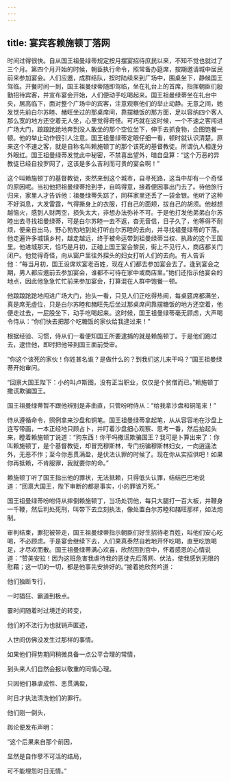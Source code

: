 ```yaml
---
---
---
```

title: 宴宾客赖施顿丁落网
---




时间过得很快。自从国王祖曼绿蒂规定按月摆宴招待庶民以来，不知不觉也就过了三个月。第四个月开始的时候，朝臣执行命令，照常备办筵席，按期邀请城中居民前来参加宴会。人们应邀，成群结队，按时陆续来到广场中，围桌坐下，静候国王驾临。开餐时间一到，国王祖曼绿蒂随即驾临，坐在礼台上的首席，指挥朝臣们殷勤招待宾客，并宣布宴会开始，人们便动手吃喝起来。国王祖曼绿蒂坐在礼台中央，居高临下，面对整个广场中的宾客，注意观察他们的举止动静。无意之间，她发觉先前白尔苏睦、赭旺坐过的那桌席间，靠摆糖饭的那方面，足以容纳四个客人那么宽的地方还空着无人坐，心里觉得奇怪。可巧就在这时候，一个不速之客闯进广场大门，踉踉跄跄地奔到没人敢坐的那个空位坐下，伸手去抓食物，企图饱餐一顿。他的举止动作很引人注意。国王祖曼绿蒂定眼仔细一看，顿时就认识清楚。原来这个不速之客，就是自称名叫赖施顿丁的那个该死的基督教徒。所谓仇人相逢分外眼红。国王祖曼绿蒂发觉此中秘密，不禁喜出望外，暗自盘算：“这个万恶的异教徒已经自投罗网了，这该是多么吉利而可贵的宴会啊！”

这个叫赖施顿丁的基督教徒，突然来到这个城市，自寻死路，这当中却有一个奇怪的原因呢。当初他把祖曼绿蒂抢到手，自鸣得意，接着便因事出门去了。待他旅行归来，家里人才告诉他：祖曼绿蒂失踪了，同样家里还丢了一袋金银。他听了这种不好消息，大发雷霆，气得撕身上的衣服，打自己的面颊，拔自己的胡须。他越想越恼火，感到人财两空，损失太大，非想办法弥补不可。于是他打发他弟弟白尔苏睦出去寻找祖曼绿蒂，可是白尔苏睦一去不返，杳无音信，日子久了，他等得不耐烦，便亲自出马，野心勃勃地到处打听白尔苏睦的去向，并寻找祖曼绿蒂的下落。他走遍许多城镇乡村，越走越远，终于被命运带到祖曼绿蒂当权、执政的这个王国里。他进城那天，恰巧是月初，正碰上国王宴会黎民，街上不见行人，商店都关门闭户。他觉得奇怪，向从窗户里往外探头的妇女打听人们的去向。有人告诉他：“每当月初，国王设席欢宴老百姓，现在人们都去参加宴会去了。逢到宴会之期，男人都应邀前去参加宴会，谁都不可待在家中或商店里。”她们还指示他宴会的地点，因此他急急忙忙前来参加宴会，打算混在人群中饱餐一顿。

他踉踉跄跄地闯进广场大门，抬头一看，只见人们正吃得热闹，每桌筵席都满坐，真是席无虚位，只是白尔苏睦和赭旺先后坐过那桌席间靠摆糖饭的地方还空着，他便走过去，一屁股坐下，动手吃喝起来。这时候，国王祖曼绿蒂毫无顾虑，大声喝令侍从：“你们快去把那个吃糖饭的家伙给我逮过来！”

根据经验、习惯，侍从们一看便知国王所要逮捕的就是赖施顿丁。于是他们跑过去，逮住他，即时把他带到国王面前受审。

“你这个该死的家伙！你姓甚名谁？是做什么的？到我们这儿来干吗？”国王祖曼绿蒂开始审问。

“回禀大国王陛下：小的叫卢斯图，没有正当职业，仅仅是个贫僧而已。”赖施顿丁撒谎欺骗国王。

国王祖曼绿蒂暂不跟他辨别是非曲直，只管吩咐侍从：“给我拿沙盘和铜笔来！”

侍从遵循命令，照例拿来沙盘和铜笔。国王祖曼绿蒂拿起笔，从从容容地在沙盘上连写带画，一本正经地只顾占卜，并盯着沙盘细心观察、思考一番，然后抬起头来，瞪着赖施顿丁说道：“狗东西！你干吗撒谎欺骗国王？我可是卜算出来了：你叫赖施顿丁，是个基督教徒，却冒充穆斯林，专门拐骗穆斯林妇女，一向逍遥法外，无恶不作；至今你恶贯满盈，是伏法认罪的时候了。现在你从实招供吧！如果你再抵赖，不肯服罪，我就要你的命。”

赖施顿丁听了国王指出他的罪状，无法抵赖，只得低头认罪，结结巴巴地说道：“回禀大国王，陛下审断的都是事实，小的罪该万死。”

国王祖曼绿蒂吩咐侍从摔倒赖施顿丁，当场处罚他，每只大腿打一百大板，并鞭身一千鞭，然后判处死刑，叫带下去立刻执法，像处置白尔苏睦和赭旺那样，如法炮制。

审判结束，罪犯被带走，国王祖曼绿蒂指示朝臣们好生招待老百姓，叫他们安心吃喝，不必顾虑。于是宴会继续下去，人们果真泰然自若地开怀吃喝，直至吃饱喝足，才尽欢而散。国王祖曼绿蒂满心欢喜，欣然回到宫中，怀着感恩的心情说道：“赞美安拉！因为这班危害我虐待我的恶徒先后落网、伏法，使我感到无限的慰藉；这一切的一切，都是他事先安排好的。”接着她欣然吟道：

他们独断专行，

一时猖狂、霸道到极点。

霎时间随着时过境迁的转变，

他们的不法行为也就销声匿迹，

人世间仿佛没发生过那样的事情。

如果他们得势期间稍微具备一点公平合理的常情，

到头来人们自然会报以敬重的同情心理。

只因他们暴虐成性、恶贯满盈，

时日才执法清洗他们的罪行。

他们刚一倒头，

舆论便发布声明：

“这个后果来自那个前因，

显然是自作孽不可活的结局，

可不能埋怨时日无情。”